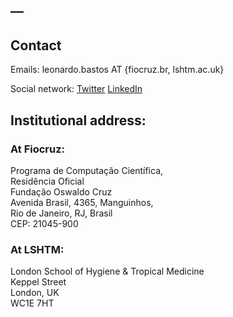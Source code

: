 ---
---

## Contact

Emails: leonardo.bastos AT {fiocruz.br, lshtm.ac.uk}

Social network: [Twitter](https://twitter.com/leosbastos) [LinkedIn](linkedin.com/in/leo-bastos-2489a222)



## Institutional address:

### At Fiocruz:

Programa de Computação Científica, <br>
Residência Oficial <br>
Fundação Oswaldo Cruz <br>
Avenida Brasil, 4365, Manguinhos, <br>
Rio de Janeiro, RJ, Brasil <br>
CEP: 21045-900<br>


### At LSHTM:

London School of Hygiene & Tropical Medicine <br>
Keppel Street <br>
London, UK <br>
WC1E 7HT <br>